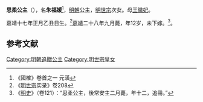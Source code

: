 {{東亞女性歷史人物
| 名稱=思柔公主
| 身份=[[明朝|明朝]]公主
| 畫像=
| 說明=
| 姓=朱
| 名=福媛
| 封爵=[[公主|公主]]
| 位號=
| 封號=思柔公主
| 出生年=1538年
| 逝世年=1549年
| 諡號=
| 墳墓=
| 父親=[[明世宗|明世宗]]
| 母親=[[王徽妃_(明世宗)|王徽妃]]
|}}


'''思柔公主'''（{{bd|1538年||1549年|}}），名'''朱福媛'''<ref>《國榷》卷首之一 元潢</ref>，[[明朝|明朝]]公主，[[明世宗|明世宗]]次女。母[[王徽妃_(明世宗)|王徽妃]]。

嘉靖十七年正月乙丑日生。<ref>《[[明世宗|明世宗]]实录》卷208</ref>[[嘉靖|嘉靖]]二十八年九月薨，年12岁，未下嫁。<ref>《[[明史|明史]]》（卷121）：“思柔公主，後常安主二月薨，年十二，追冊。”</ref>。

==参考文献==
<div class="references-small">
<references></references>
</div>


[[Category:明朝追贈公主|Category:明朝追贈公主]]
[[Category:明世宗皇女|Category:明世宗皇女]]